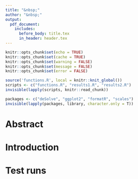 ```yaml
---
title: "&nbsp;"
author: "&nbsp;"
output:
  pdf_document:
    includes:
      before_body: title.tex
      in_header: header.tex
---
```

```r
knitr::opts_chunk$set(echo = TRUE)
knitr::opts_chunk$set(cache = TRUE)
knitr::opts_chunk$set(warning = FALSE)
knitr::opts_chunk$set(message = FALSE)
knitr::opts_chunk$set(error = FALSE)

source('functions.R', local = knitr::knit_global())
scripts <- c("functions.R", "results1.R", "results2.R")
invisible(lapply(scripts, knitr::read_chunk))

packages <- c("deSolve", "ggplot2", "formatR", "scales")
invisible(lapply(packages, library, character.only = T))
```
\pagenumbering{arabic}

# Abstract


# Introduction


# Test runs
```r

```
